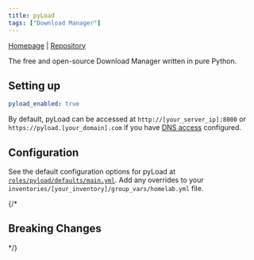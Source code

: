 ```yaml
---
title: pyLoad
tags: ["Download Manager"]
---
```



[Homepage](https://pyload.net/) |
[Repository](https://github.com/pyload/pyload)

<Tags tags={frontmatter.tags} />

The free and open-source Download Manager written in pure Python.

## Setting up

```yaml title="inventories/homelab/group_vars/homelab.yml"
pyload_enabled: true
```

By default, pyLoad can be accessed at `http://[your_server_ip]:8000` or `https://pyload.[your_domain].com` if you have [DNS access](../guides/dns-access) configured.

## Configuration

See the default configuration options for pyLoad at [`roles/pyload/defaults/main.yml`](https://github.com/Dylancyclone/ansible-homelab-orchestration/blob/main/roles/pyload/defaults/main.yml).
Add any overrides to your `inventories/[your_inventory]/group_vars/homelab.yml` file.

{/* 

## Breaking Changes

*/}
